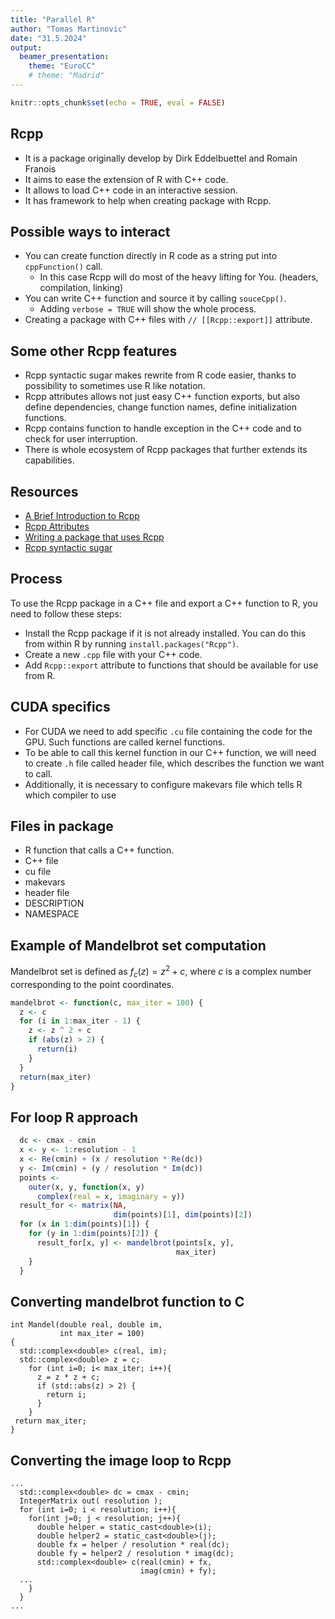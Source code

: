 ```yaml
---
title: "Parallel R"
author: "Tomas Martinovic"
date: "31.5.2024"
output:
  beamer_presentation:
    theme: "EuroCC"
    # theme: "Madrid"
---
```



```r
knitr::opts_chunk$set(echo = TRUE, eval = FALSE)
```

## Rcpp

- It is a package originally develop by Dirk Eddelbuettel and Romain Fran\c{c}ois
- It aims to ease the extension of R with C++ code.
- It allows to load C++ code in an interactive session.
- It has framework to help when creating package with Rcpp.

## Possible ways to interact

- You can create function directly in R code as a string put into `cppFunction()` call.
  - In this case Rcpp will do most of the heavy lifting for You. (headers, compilation, linking)
- You can write C++ function and source it by calling `souceCpp()`.
  - Adding `verbose = TRUE` will show the whole process.
- Creating a package with C++ files with `// [[Rcpp::export]]` attribute.

## Some other Rcpp features

- Rcpp syntactic sugar makes rewrite from R code easier, thanks to possibility to sometimes use R like notation.
- Rcpp attributes allows not just easy C++ function exports, but also define dependencies, change function names, define initialization functions.
- Rcpp contains function to handle exception in the C++ code and to check for user interruption.
- There is whole ecosystem of Rcpp packages that further extends its capabilities.

## Resources

- [A Brief Introduction to Rcpp](https://cran.r-project.org/web/packages/Rcpp/vignettes/Rcpp-introduction.pdf)
- [Rcpp Attributes](https://cran.r-project.org/web/packages/Rcpp/vignettes/Rcpp-attributes.pdf)
- [Writing a package that uses Rcpp](https://cran.r-project.org/web/packages/Rcpp/vignettes/Rcpp-package.pdf)
- [Rcpp syntactic sugar](https://cran.r-project.org/web/packages/Rcpp/vignettes/Rcpp-sugar.pdf)

## Process

To use the Rcpp package in a C++ file and export a C++ function to R, you need to follow these steps:

- Install the Rcpp package if it is not already installed. You can do this from within R by running `install.packages("Rcpp")`.
- Create a new `.cpp` file with your C++ code.
- Add `Rcpp::export` attribute to functions that should be available for use from R.

## CUDA specifics

- For CUDA we need to add specific `.cu` file containing the code for the GPU. Such functions are called kernel functions.
- To be able to call this kernel function in our C++ function, we will need to create `.h` file called header file, which describes the function we want to call.
- Additionally, it is necessary to configure makevars file which tells R which compiler to use

## Files in package

- R function that calls a C++ function.
- C++ file
- cu file
- makevars
- header file
- DESCRIPTION
- NAMESPACE

## Example of Mandelbrot set computation
Mandelbrot set is defined as $f_{c}(z)=z^{2}+c$, where $c$ is a complex number corresponding to the point coordinates.

```r
mandelbrot <- function(c, max_iter = 100) {
  z <- c
  for (i in 1:max_iter - 1) {
    z <- z ^ 2 + c
    if (abs(z) > 2) {
      return(i)
    }
  }
  return(max_iter)
}
```

## For loop R approach

```r
  dc <- cmax - cmin
  x <- y <- 1:resolution - 1
  x <- Re(cmin) + (x / resolution * Re(dc))
  y <- Im(cmin) + (y / resolution * Im(dc))
  points <-
    outer(x, y, function(x, y)
      complex(real = x, imaginary = y))
  result_for <- matrix(NA,
                       dim(points)[1], dim(points)[2])
  for (x in 1:dim(points)[1]) {
    for (y in 1:dim(points)[2]) {
      result_for[x, y] <- mandelbrot(points[x, y],
                                     max_iter)
    }
  }
```

## Converting mandelbrot function to C

```Rcpp
int Mandel(double real, double im,
           int max_iter = 100)
{
  std::complex<double> c(real, im);
  std::complex<double> z = c;
    for (int i=0; i< max_iter; i++){
      z = z * z + c;
      if (std::abs(z) > 2) {
        return i;
      }
    }
 return max_iter;
}
```

## Converting the image loop to Rcpp

```Rcpp
...
  std::complex<double> dc = cmax - cmin;
  IntegerMatrix out( resolution );
  for (int i=0; i < resolution; i++){
    for(int j=0; j < resolution; j++){
      double helper = static_cast<double>(i);
      double helper2 = static_cast<double>(j);
      double fx = helper / resolution * real(dc);
      double fy = helper2 / resolution * imag(dc);
      std::complex<double> c(real(cmin) + fx,
                             imag(cmin) + fy);
  ...
    }
  }
...
```

